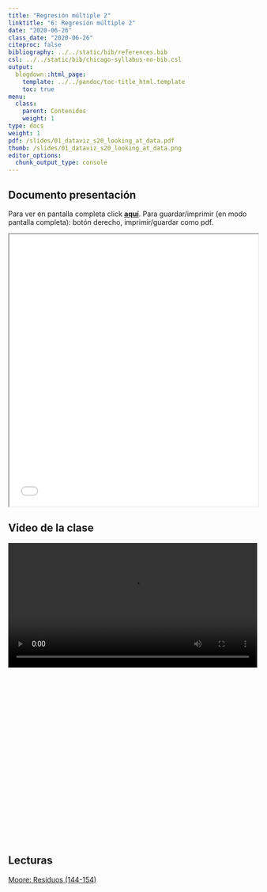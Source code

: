 ```yaml
---
title: "Regresión múltiple 2"
linktitle: "6: Regresión múltiple 2"
date: "2020-06-26"
class_date: "2020-06-26"
citeproc: false
bibliography: ../../static/bib/references.bib
csl: ../../static/bib/chicago-syllabus-no-bib.csl
output:
  blogdown::html_page:
    template: ../../pandoc/toc-title_html.template
    toc: true
menu:
  class:
    parent: Contenidos
    weight: 1
type: docs
weight: 1
pdf: /slides/01_dataviz_s20_looking_at_data.pdf
thumb: /slides/01_dataviz_s20_looking_at_data.png
editor_options:
  chunk_output_type: console
---
```


## Documento presentación

<span class="sidenote">Para ver en pantalla completa click [**aquí**](/slides/06-regmul2/6_regmul2.html). Para guardar/imprimir (en modo pantalla completa): botón derecho, imprimir/guardar como pdf. </span>

<iframe src=/slides/06-regmul2/6_regmul2.html height="550" width=100% allowfullscreen="true">
</iframe>

## Video de la clase

<div style="width: 100%; height: 600px; overflow: hidden;">
<video  style="width: 100%;" controls>
<source src="https://www.dropbox.com/s/59bk96uhx5v2iq2/video.mp4?raw=1" type="video/mp4">
</video>
</div>

## Lecturas

[Moore: Residuos (144-154)](/docs/lecturas/moore_residuos.pdf)
